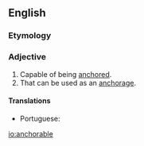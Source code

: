==English==

===Etymology===
{{suffix|anchor|able|lang=en}}

===Adjective===
{{en-adj|-}}

# Capable of being [[anchor]]ed.
# That can be used as an [[anchorage]].

====Translations====
{{trans-top|that can be used as an anchorage}}
* Portuguese: {{t|pt|ancorável}}
{{trans-mid}}
{{trans-bottom}}

[[io:anchorable]]